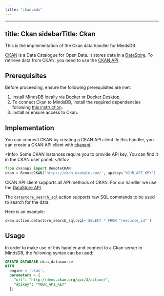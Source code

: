 ```yaml
---
title: "ckan.mdx"
---
```


---
title: Ckan
sidebarTitle: Ckan
---

This is the implementation of the Ckan data handler for MindsDB.

[CKAN](https://ckan.org/) is a Data Catalogue for Open Data. It stores data in a [DataStore](http://docs.ckan.org/en/2.9/maintaining/datastore.html). To retrieve data from CKAN, you need to use the [CKAN API](https://ckan.org/docs/api/). 

## Prerequisites

Before proceeding, ensure the following prerequisites are met:

1. Install MindsDB locally via [Docker](/setup/self-hosted/docker) or [Docker Desktop](/setup/self-hosted/docker-desktop).
2. To connect Ckan to MindsDB, install the required dependencies following [this instruction](/setup/self-hosted/docker#install-dependencies).
3. Install or ensure access to Ckan.

## Implementation

You can connect CKAN by creating a CKAN API client. In this handler, you can create a CKAN API client with [ckanapi](https://github.com/ckan/ckanapi).

&lt;Info&gt;
Some CKAN instances require you to provide API key. You can find it in the CKAN user panel.
&lt;/Info&gt;

```python
from ckanapi import RemoteCKAN
ckan = RemoteCKAN('https://ckan.example.com/', apikey='YOUR_API_KEY')
```

CKAN API client supports all API methods of CKAN. For our handler we use the [DataStore API](http://docs.ckan.org/en/2.9/maintaining/datastore.html#the-datastore-api).

The [`datastore_search_sql` ](http://docs.ckan.org/en/2.9/maintaining/datastore.html#ckanext.datastore.logic.action.datastore_search_sql) action supports raw SQL commands to be used to search for the data.

Here is an example:

```python
ckan.action.datastore_search_sql(sql='SELECT * FROM "resource_id"')
```

## Usage

In order to make use of this handler and connect to a Ckan server in MindsDB, the following syntax can be used:

```sql
CREATE DATABASE ckan_datasource
WITH
  engine = 'ckan',
  parameters = {
    "url": "http://demo.ckan.org/api/3/action/",
    "apikey": "YOUR_API_KEY"
  };
```
